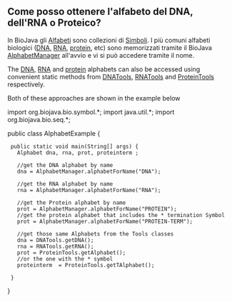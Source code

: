 == Come posso ottenere l'alfabeto del DNA, dell'RNA o Proteico? ==

In BioJava gli [http://www.biojava.org/docs/api14/org/biojava/bio/symbol/Alphabet.html Alfabeti] sono collezioni di [http://www.biojava.org/docs/api14/org/biojava/bio/symbol/Symbol.html Simboli]. I più comuni alfabeti biologici ([[wp:DNA|DNA]], [[wp:RNA|RNA]], [[wp:protein|protein]], etc) sono memorizzati tramite il BioJava [http://www.biojava.org/docs/api14/org/biojava/bio/symbol/AlphabetManager.html AlphabetManager] all'avvio e vi si può accedere tramite il nome. 


The [[wp:DNA|DNA]], [[wp:RNA|RNA]] and [[wp:protein|protein]] alphabets can also be accessed using convenient static methods from [http://www.biojava.org/docs/api14/org/biojava/bio/seq/DNATools.html DNATools], [http://www.biojava.org/docs/api14/org/biojava/bio/seq/RNATools.html RNATools] and [http://www.biojava.org/docs/api14/org/biojava/bio/seq/ProteinTools.html ProteinTools] respectively.

Both of these approaches are shown in the example below

<java>
import org.biojava.bio.symbol.*;
import java.util.*;
import org.biojava.bio.seq.*;

public class AlphabetExample {
  public static void main(String[] args) {
    Alphabet dna, rna, prot, proteinterm ;

    //get the DNA alphabet by name
    dna = AlphabetManager.alphabetForName("DNA");

    //get the RNA alphabet by name
    rna = AlphabetManager.alphabetForName("RNA");

    //get the Protein alphabet by name
    prot = AlphabetManager.alphabetForName("PROTEIN");
    //get the protein alphabet that includes the * termination Symbol
    prot = AlphabetManager.alphabetForName("PROTEIN-TERM");

    //get those same Alphabets from the Tools classes
    dna = DNATools.getDNA();
    rna = RNATools.getRNA();
    prot = ProteinTools.getAlphabet();
    //or the one with the * symbol
    proteinterm  = ProteinTools.getTAlphabet();

  }
}
</java>
